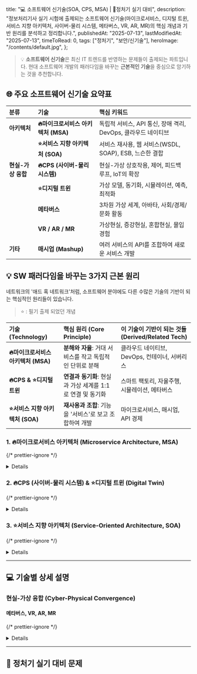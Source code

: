 
  title: "💻 소프트웨어 신기술(SOA, CPS, MSA) | 🚀정처기 실기 대비",
  description:
    "정보처리기사 실기 시험에 출제되는 소프트웨어 신기술(마이크로서비스, 디지털 트윈, 서비스 지향 아키텍처, 사이버-물리 시스템, 메타버스, VR, AR, MR)의 핵심 개념과 기반 원리를 분석하고 정리합니다.",
  publishedAt: "2025-07-13",
  lastModifiedAt: "2025-07-13",
  timeToRead: 0,
  tags: ["정처기", "보안/신기술"],
  heroImage: "/contents/default.jpg",
};

> 💡 **소프트웨어 신기술**은 최신 IT 트렌드를 반영하는 문제들이 출제되는 파트입니다. 현대 소프트웨어 개발의 패러다임을 바꾸는 **근본적인 기술**을 중심으로 암기하는 것을 추천합니다.

## 🌐 주요 소프트웨어 신기술 요약표

| 분류               | 기술                                | 핵심 키워드                                                   |
| :----------------- | :---------------------------------- | :------------------------------------------------------------ |
| **아키텍처**       | **🔥마이크로서비스 아키텍처 (MSA)** | 독립적 서비스, API 통신, 장애 격리, DevOps, 클라우드 네이티브 |
|                    | **⭐️서비스 지향 아키텍처 (SOA)**   | 서비스 재사용, 웹 서비스(WSDL, SOAP), ESB, 느슨한 결합        |
| **현실-가상 융합** | **🔥CPS (사이버-물리 시스템)**      | 현실-가상 상호작용, 제어, 피드백 루프, IoT의 확장             |
|                    | **⭐️디지털 트윈**                  | 가상 모델, 동기화, 시뮬레이션, 예측, 최적화                   |
|                    | **메타버스**                        | 3차원 가상 세계, 아바타, 사회/경제/문화 활동                  |
|                    | **VR / AR / MR**                    | 가상현실, 증강현실, 혼합현실, 몰입 경험                       |
| **기타**           | **매시업 (Mashup)**                 | 여러 서비스의 API를 조합하여 새로운 서비스 개발               |

## 💡 SW 패러다임을 바꾸는 3가지 근본 원리

네트워크의 '애드 혹 네트워크'처럼, 소프트웨어 분야에도 다른 수많은 기술의 기반이 되는 핵심적인 원리들이 있습니다.

> ⭐️ : 필기 출제 되었던 개념

| 기술 (Technology)                   | 핵심 원리 (Core Principle)                                 | 이 기술이 기반이 되는 것들 (Derived/Related Tech) |
| :---------------------------------- | :--------------------------------------------------------- | :------------------------------------------------ |
| **🔥마이크로서비스 아키텍처 (MSA)** | **분해와 자율**: 거대 서비스를 작고 독립적인 단위로 분해   | 클라우드 네이티브, DevOps, 컨테이너, 서버리스     |
| **🔥CPS & ⭐️디지털 트윈**          | **연결과 동기화**: 현실과 가상 세계를 1:1로 연결 및 동기화 | 스마트 팩토리, 자율주행, 시뮬레이션, 메타버스     |
| **⭐️서비스 지향 아키텍처 (SOA)**   | **재사용과 조합**: 기능을 '서비스'로 보고 조합하여 개발    | 마이크로서비스, 매시업, API 경제                  |

### 1. 🔥마이크로서비스 아키텍처 (Microservice Architecture, MSA)

{/* prettier-ignore */}
<Details summary="하나의 거대한 애플리케이션을 작고, 독립적으로 배포 가능한 서비스들의 조합으로 개발하는 접근 방식입니다.">
  - **개념**: 각 서비스는 자신만의 데이터베이스를 가질 수 있으며, 다른 서비스와는 API를 통해 통신합니다. 마치 레고 블록처럼, 필요한 기능(블록)들을 조합하여 하나의 큰 결과물을 만드는 것과 같습니다.
  - **왜 근본적인가?**: 이 구조는 **빠른 개발 속도, 높은 확장성, 유연한 기술 선택**을 가능하게 합니다. 특정 서비스에 문제가 생겨도 전체 시스템의 장애로 이어지지 않아 **장애 격리**에 유리합니다. 클라우드 환경에서 애플리케이션을 개발하고 운영하는 현대적인 방식의 표준으로 자리 잡았습니다.
  - **SOA와의 관계**: SOA(서비스 지향 아키텍처)의 사상을 계승했지만, 서비스 간의 결합도를 더욱 낮추고(느슨한 결합) 독립성을 극대화한, 더 실용적이고 진보된 형태입니다.
  - **특징**: 각 서비스는 독립적으로 개발, 배포, 확장이 가능합니다. 서비스 간 통신은 주로 API를 통해 이루어지며, 특정 서비스의 장애가 전체 시스템에 영향을 미치지 않습니다. 
  - **장점**: 높은 유연성과 확장성, 빠른 배포 속도, 팀의 독립성 보장. 
  - **단점**: 전체 시스템의 복잡도 증가, 분산 시스템 관리의 어려움, 테스트 및 디버깅의 복잡성.
</Details>

### 2. 🔥CPS (사이버-물리 시스템) & ⭐️디지털 트윈 (Digital Twin)

{/* prettier-ignore */}
<Details summary="현실 세계의 물리적 객체와 프로세스를 가상 세계에 그대로 복제하고, 서로 실시간으로 데이터를 주고받으며 동기화하는 기술입니다.">
  - **개념**:
    - **CPS**: 현실 세계의 사물(Physical)을 센서로 제어하고, 사이버(Cyber) 공간에서 수집된 데이터로 분석/판단하여 다시 현실을 제어하는 큰 틀의 시스템입니다.
    - **디지털 트윈**: CPS를 구현하는 핵심 기술로, 현실의 기계나 장비, 공장 등을 가상의 공간에 **쌍둥이(Twin)** 처럼 똑같이 만듭니다. 현실에서 발생한 데이터가 즉시 가상 모델에 반영되고, 가상 모델에서의 시뮬레이션 결과를 다시 현실에 적용할 수 있습니다.
  - **왜 근본적인가?**: 현실에서 불가능한 시뮬레이션(예: 공장 전체를 멈추고 테스트)을 가상 세계에서 수행하여 **미래를 예측**하고 **최적의 운영 방안**을 찾을 수 있게 해줍니다. 이는 제조업, 건설, 의료, 도시 계획 등 거의 모든 산업의 혁신을 이끄는 기반 기술입니다.
</Details>

### 3. ⭐️서비스 지향 아키텍처 (Service-Oriented Architecture, SOA)

{/* prettier-ignore */}
<Details summary="기업의 IT 시스템을 재사용 가능한 '서비스' 단위로 구축하고, 이 서비스들을 조합(Orchestration)하여 비즈니스 프로세스를 구현하는 아키텍처 스타일입니다.">
  - **개념**: 각 서비스는 표준화된 인터페이스(주로 웹 서비스)를 통해 자신의 기능을 외부에 제공합니다. '서비스 버스(ESB)'를 통해 서비스들을 중앙에서 연결하고 관리하는 경우가 많습니다.
  - **왜 근본적인가?**: '기능을 부품처럼 만들어 재사용한다'는 개념을 소프트웨어 아키텍처에 본격적으로 도입했습니다. 이는 이후 **마이크로서비스 아키텍처(MSA)** 와 **매시업(Mashup)** 같은 기술들이 등장하는 사상적 기반이 되었습니다.
  - **특징**: 웹 서비스(WSDL, SOAP, UDDI) 기술을 주로 사용하며, ESB(Enterprise Service Bus)를 통해 서비스들을 연동하는 중앙집중적 방식인 경우가 많습니다. 
  - **MSA와의 차이**: MSA보다 서비스의 크기가 크고, ESB를 통해 통신하여 서비스 간 결합도가 상대적으로 높을 수 있습니다.
</Details>

---

## 💻 기술별 상세 설명

### 현실-가상 융합 (Cyber-Physical Convergence)

#### 메타버스, VR, AR, MR

{/* prettier-ignore */}
<Details summary="사용자가 몰입감을 느끼며 상호작용하는 가상/증강/혼합 현실 기술 및 플랫폼입니다.">
  - **VR (Virtual Reality)**: 100% 가상으로 만들어진 환경에 몰입. 
  - **AR (Augmented Reality)**: 현실 세계에 가상의 정보나 이미지를 덧씌워 보여줌. (예: 포켓몬 고)
  - **MR (Mixed Reality)**: 현실과 가상 객체가 서로 상호작용하며 영향을 줌.
  - **메타버스**: 이러한 기술들을 활용해 사회, 경제, 문화적 활동이 이루어지는 3차원 가상 세계.
</Details>

---

## 📝 정처기 실기 대비 문제

<ProblemAnswer
  problem="하나의 애플리케이션을 독립적인 기능 단위의 서비스로 나누어 개발하는 아키텍처로, 클라우드 네이티브 환경의 표준으로 자리 잡은 것은 무엇인가?"
  correctAnswer="마이크로서비스 아키텍처 (MSA)"
/>

<ProblemAnswer
  problem="현실 세계의 기계나 장비, 시스템을 가상 공간에 쌍둥이처럼 복제하여, 시뮬레이션을 통해 문제를 예측하고 해결하는 기술은 무엇인가?"
  correctAnswer="디지털 트윈 (Digital Twin)"
/>
